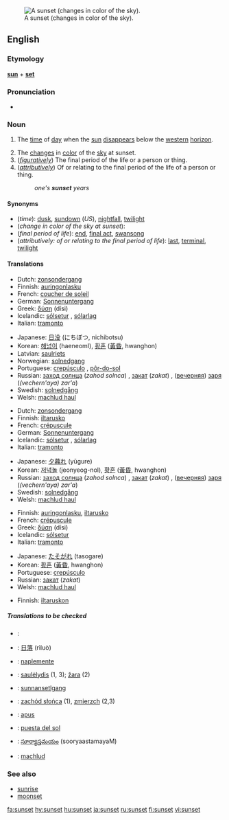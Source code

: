 [[Image:Sunset may 2006 panorama.jpg|thumb|right|A sunset (changes in color of the sky).]]
==English==
===Etymology===
'''[[sun]]''' + '''[[set]]'''

===Pronunciation===
*{{audio|en-us-sunset.ogg|Audio (US)}}


===Noun===
{{wikipedia}}
{{en-noun}}

# {{time}} The [[time]] of [[day]] when the [[sun]] [[disappear]]s below the [[western]] [[horizon]].
# The [[change]]s in [[color]] of the [[sky]] at sunset.
#(''[[figuratively]]'') The final period of the life or a person or thing.
#(''[[attributively]]'') Of or relating to the final period of the life of a person or thing.<!--this is still a noun, not an adjective-->
#:''one's '''sunset''' years''

====Synonyms====
*(''time''): [[dusk]], [[sundown]] (''US''), [[nightfall]], [[twilight]]
*(''change in color of the sky at sunset''):
*(''final period of life''): [[end]], [[final act]], [[swansong]]
*(''attributively: of or relating to the final period of life''): [[last]], [[terminal]], [[twilight]]

====Translations====
{{trans-top|time of day}}
*Dutch: [[zonsondergang]] {{m}}
*Finnish: [[auringonlasku]]
*French: [[coucher de soleil]] {{m}}
*German: [[Sonnenuntergang]] {{m}}
*Greek: [[δύση]] (dísi) {{f}}
*Icelandic: [[sólsetur]] {{n}}, [[sólarlag]] {{n}}
*Italian: [[tramonto]] {{m}}
{{trans-mid}}
*Japanese: [[日没]] (にちぼつ, nichibotsu)
*Korean: [[해넘이]] (haeneomI), [[황혼]] ([[黃昏]], hwanghon) 
*Latvian: [[saulriets]] {{m}}
*Norwegian: [[solnedgang]] {{m}}
*Portuguese: [[crepúsculo]] {{m}}, [[pôr-do-sol]] {{m}}
*Russian: [[заход солнца]] (''zahod solnca'') {{m}}, [[закат]] (''zakat'') {{m}}, ([[вечерний|вечерняя]]) [[заря]] (''(vechern'aya) zar'a'') {{f}}
*Swedish: [[solnedgång]] {{c}}
*Welsh: [[machlud haul]]
{{trans-bottom}}

{{trans-top|changes in color of sky at sunset}}
*Dutch: [[zonsondergang]] {{m}}
*Finnish: [[iltarusko]]
*French: [[crépuscule]] {{m}}
*German: [[Sonnenuntergang]] {{m}}
*Icelandic: [[sólsetur]] {{n}}, [[sólarlag]] {{n}}
*Italian: [[tramonto]] {{m}}
{{trans-mid}}
*Japanese: [[夕暮れ]] (yūgure)
*Korean: [[저녁놀]] (jeonyeog-nol), [[황혼]] ([[黃昏]], hwanghon) 
*Russian: [[заход солнца]] (''zahod solnca'') {{m}}, [[закат]] (''zakat'') {{m}}, ([[вечерний|вечерняя]]) [[заря]] (''(vechern'aya) zar'a'') {{f}}
*Swedish: [[solnedgång]] {{c}}
*Welsh: [[machlud haul]]
{{trans-bottom}}

{{trans-top|final period of life}}
*Finnish: [[auringonlasku]], [[iltarusko]]
*French: [[crépuscule]] {{m}}
*Greek: [[δύση]] (dísi) {{f}}
*Icelandic: [[sólsetur]] {{n}}
*Italian: [[tramonto]] {{m}}
{{trans-mid}}
*Japanese: [[たそがれ]] (tasogare)
*Korean: [[황혼]] ([[黃昏]], hwanghon) 
*Portuguese: [[crepúsculo]] {{m}}
*Russian: [[закат]] (''zakat'') {{m}}
*Welsh: [[machlud haul]]
{{trans-bottom}}

{{trans-top|attributively: of or relating to the final period of life}}
*Finnish: [[iltarusko|iltaruskon]]
{{trans-mid}}
{{trans-bottom}}

=====Translations to be checked=====
{{checktrans}}
*{{ttbc|Arabic}}: {{ARchar|[[غروب الشمس]]}} {{Unicode|(ğurú:b aš-šams)}} {{m}}
*{{ttbc|Chinese}}: [[日落]] (rìluò)
*{{ttbc|Hungarian}}: [[naplemente]]
*{{ttbc|Lithuanian}}: [[saulėlydis]] {{m}} (1, 3); [[žara]] {{f}} (2)
*{{ttbc|Old English}}: [[sunnansetlgang]] {{m}}
*{{ttbc|Polish}}: [[zachód słońca]] {{m}} (1), [[zmierzch]] {{m}} (2,3) 
*{{ttbc|Romanian}}: [[apus]] {{n}}
*{{ttbc|Spanish}}: [[puesta del sol]] {{f}}
*{{ttbc|Telugu}}: [[సూర్యాస్తమయం]] (sooryaastamayaM)
*{{ttbc|Welsh}}: [[machlud]]

<!--===Adjective===
This is actually an attributive use of the noun and has been moved to the noun section above
-->

===See also===
*[[sunrise]]
*[[moonset]]

[[fa:sunset]]
[[hy:sunset]]
[[hu:sunset]]
[[ja:sunset]]
[[ru:sunset]]
[[fi:sunset]]
[[vi:sunset]]